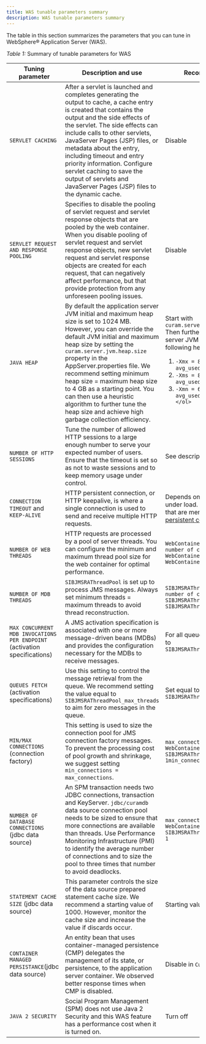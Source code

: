 ```yaml
---
title: WAS tunable parameters summary
description: WAS tunable parameters summary
---
```


The table in this section summarizes the parameters that you can tune in WebSphere® Application Server (WAS).
<Caption>

*Table 1:* Summary of tunable parameters for WAS

</Caption>

|Tuning parameter|Description and use|Recommended value|
|----------------|-------------------|-----------------|
|`SERVLET CACHING`|After a servlet is launched and completes generating the output to cache, a cache entry is created that contains the output and the side effects of the servlet. The side effects can include calls to other servlets, JavaServer Pages (JSP) files, or metadata about the entry, including timeout and entry priority information. Configure servlet caching to save the output of servlets and JavaServer Pages (JSP) files to the dynamic cache.|Disable|
|`SERVLET REQUEST AND RESPONSE POOLING`|Specifies to disable the pooling of servlet request and servlet response objects that are pooled by the web container. When you disable pooling of servlet request and servlet response objects, new servlet request and servlet response objects are created for each request, that can negatively affect performance, but that provide protection from any unforeseen pooling issues.|Disable|
|`JAVA HEAP`|By default the application server JVM initial and maximum heap size is set to 1024 MB. However, you can override the default JVM initial and maximum heap size by setting the `curam.server.jvm.heap.size` property in the AppServer.properties file. We recommend setting minimum heap size = maximum heap size to 4 GB as a starting point. You can then use a heuristic algorithm to further tune the heap size and achieve high garbage collection efficiency.|Start with `curam.server.jvm.heap.size=4096` Then further tune the application server JVM heap size by using the following heuristic:  <ol><li> `-Xmx = 8 * avg_used_after_global` </li> <li>`-Xms = 8 * avg_used_after_global`</li> <li>`-Xmn = 6 * avg_used_after_global</li></ol>` </li> </ol> |
|`NUMBER OF HTTP SESSIONS`|Tune the number of allowed HTTP sessions to a large enough number to serve your expected number of users. Ensure that the timeout is set so as not to waste sessions and to keep memory usage under control.|See description.|
|`CONNECTION TIMEOUT` and `KEEP-ALIVE`|HTTP persistent connection, or HTTP keepalive, is where a single connection is used to send and receive multiple HTTP requests.|Depends on system behavior under load. Disable if the issues that are mentioned in [Configuring persistent connections](../tunehttp/persistent-connections.mdx) occur.|
|`NUMBER OF WEB THREADS`|HTTP requests are processed by a pool of server threads. You can configure the minimum and maximum thread pool size for the web container for optimal performance.|`WebContainer_max_threads = number of cores` `WebContainer_min_threads = WebContainer_max_threads`|
|`NUMBER OF MDB THREADS`|`SIBJMSRAThreadPool` is set up to process JMS messages. Always set minimum threads = maximum threads to avoid thread reconstruction.|`SIBJMSRAThreadPool_max_threads = number of cores` `SIBJMSRAThreadPool_min_threads = SIBJMSRAThreadPool_max_threads`|
|`MAX CONCURRENT MDB INVOCATIONS PER ENDPOINT` (activation specifications)|A JMS activation specification is associated with one or more message-driven beans (MDBs) and provides the configuration necessary for the MDBs to receive messages.|For all queues set the value equal to `SIBJMSRAThreadPool_max_threads`|
|`QUEUES FETCH` (activation specifications)|Use this setting to control the message retrieval from the queue. We recommend setting the value equal to `SIBJMSRAThreadPool_max_threads` to aim for zero messages in the queue.|Set equal to `SIBJMSRAThreadPool_max_threads`|
|`MIN/MAX CONNECTIONS` (connection factory)|This setting is used to size the connection pool for JMS connection factory messages. To prevent the processing cost of pool growth and shrinkage, we suggest setting `min_connections = max_connections`.|`max_connections = WebContainer_max_threads + SIBJMSRAThreadPool_max_threads + 1min_connections=max_connections`|
|`NUMBER OF DATABASE CONNECTIONS` (jdbc data source)|An SPM transaction needs two JDBC connections, transaction and KeyServer. `jdbc/curamdb` data source connection pool needs to be sized to ensure that more connections are available than threads. Use Performance Monitoring Infrastructure (PMI) to identify the average number of connections and to size the pool to three times that number to avoid deadlocks.|`max_connections = WebContainer_max_threads + SIBJMSRAThreadPool_max_threads + 1`|
|`STATEMENT CACHE SIZE` (jdbc data source)|This parameter controls the size of the data source prepared statement cache size. We recommend a starting value of 1000. However, monitor the cache size and increase the value if discards occur.|Starting value 1000|
|`CONTAINER MANAGED PERSISTANCE`(jdbc data source)|An entity bean that uses container-managed persistence (CMP) delegates the management of its state, or persistence, to the application server container. We observed better response times when CMP is disabled.|Disable in `Curamdb` and `curamsibdb`|
|`JAVA 2 SECURITY`|Social Program Management (SPM) does not use Java 2 Security and this WAS feature has a performance cost when it is turned on.|Turn off|
